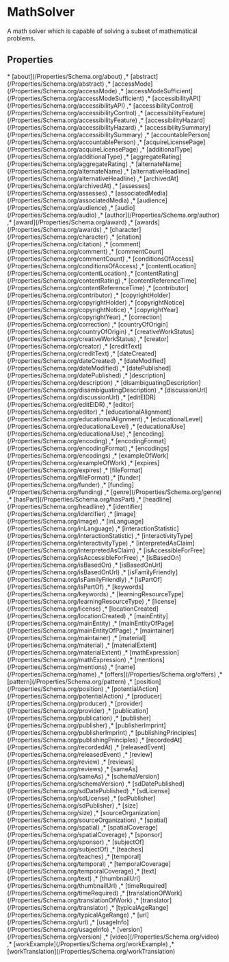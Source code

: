 # MathSolver

A math solver which is capable of solving a subset of mathematical problems.

## Properties

<Grid>
* [about](/Properties/Schema.org/about)
,* [abstract](/Properties/Schema.org/abstract)
,* [accessMode](/Properties/Schema.org/accessMode)
,* [accessModeSufficient](/Properties/Schema.org/accessModeSufficient)
,* [accessibilityAPI](/Properties/Schema.org/accessibilityAPI)
,* [accessibilityControl](/Properties/Schema.org/accessibilityControl)
,* [accessibilityFeature](/Properties/Schema.org/accessibilityFeature)
,* [accessibilityHazard](/Properties/Schema.org/accessibilityHazard)
,* [accessibilitySummary](/Properties/Schema.org/accessibilitySummary)
,* [accountablePerson](/Properties/Schema.org/accountablePerson)
,* [acquireLicensePage](/Properties/Schema.org/acquireLicensePage)
,* [additionalType](/Properties/Schema.org/additionalType)
,* [aggregateRating](/Properties/Schema.org/aggregateRating)
,* [alternateName](/Properties/Schema.org/alternateName)
,* [alternativeHeadline](/Properties/Schema.org/alternativeHeadline)
,* [archivedAt](/Properties/Schema.org/archivedAt)
,* [assesses](/Properties/Schema.org/assesses)
,* [associatedMedia](/Properties/Schema.org/associatedMedia)
,* [audience](/Properties/Schema.org/audience)
,* [audio](/Properties/Schema.org/audio)
,* [author](/Properties/Schema.org/author)
,* [award](/Properties/Schema.org/award)
,* [awards](/Properties/Schema.org/awards)
,* [character](/Properties/Schema.org/character)
,* [citation](/Properties/Schema.org/citation)
,* [comment](/Properties/Schema.org/comment)
,* [commentCount](/Properties/Schema.org/commentCount)
,* [conditionsOfAccess](/Properties/Schema.org/conditionsOfAccess)
,* [contentLocation](/Properties/Schema.org/contentLocation)
,* [contentRating](/Properties/Schema.org/contentRating)
,* [contentReferenceTime](/Properties/Schema.org/contentReferenceTime)
,* [contributor](/Properties/Schema.org/contributor)
,* [copyrightHolder](/Properties/Schema.org/copyrightHolder)
,* [copyrightNotice](/Properties/Schema.org/copyrightNotice)
,* [copyrightYear](/Properties/Schema.org/copyrightYear)
,* [correction](/Properties/Schema.org/correction)
,* [countryOfOrigin](/Properties/Schema.org/countryOfOrigin)
,* [creativeWorkStatus](/Properties/Schema.org/creativeWorkStatus)
,* [creator](/Properties/Schema.org/creator)
,* [creditText](/Properties/Schema.org/creditText)
,* [dateCreated](/Properties/Schema.org/dateCreated)
,* [dateModified](/Properties/Schema.org/dateModified)
,* [datePublished](/Properties/Schema.org/datePublished)
,* [description](/Properties/Schema.org/description)
,* [disambiguatingDescription](/Properties/Schema.org/disambiguatingDescription)
,* [discussionUrl](/Properties/Schema.org/discussionUrl)
,* [editEIDR](/Properties/Schema.org/editEIDR)
,* [editor](/Properties/Schema.org/editor)
,* [educationalAlignment](/Properties/Schema.org/educationalAlignment)
,* [educationalLevel](/Properties/Schema.org/educationalLevel)
,* [educationalUse](/Properties/Schema.org/educationalUse)
,* [encoding](/Properties/Schema.org/encoding)
,* [encodingFormat](/Properties/Schema.org/encodingFormat)
,* [encodings](/Properties/Schema.org/encodings)
,* [exampleOfWork](/Properties/Schema.org/exampleOfWork)
,* [expires](/Properties/Schema.org/expires)
,* [fileFormat](/Properties/Schema.org/fileFormat)
,* [funder](/Properties/Schema.org/funder)
,* [funding](/Properties/Schema.org/funding)
,* [genre](/Properties/Schema.org/genre)
,* [hasPart](/Properties/Schema.org/hasPart)
,* [headline](/Properties/Schema.org/headline)
,* [identifier](/Properties/Schema.org/identifier)
,* [image](/Properties/Schema.org/image)
,* [inLanguage](/Properties/Schema.org/inLanguage)
,* [interactionStatistic](/Properties/Schema.org/interactionStatistic)
,* [interactivityType](/Properties/Schema.org/interactivityType)
,* [interpretedAsClaim](/Properties/Schema.org/interpretedAsClaim)
,* [isAccessibleForFree](/Properties/Schema.org/isAccessibleForFree)
,* [isBasedOn](/Properties/Schema.org/isBasedOn)
,* [isBasedOnUrl](/Properties/Schema.org/isBasedOnUrl)
,* [isFamilyFriendly](/Properties/Schema.org/isFamilyFriendly)
,* [isPartOf](/Properties/Schema.org/isPartOf)
,* [keywords](/Properties/Schema.org/keywords)
,* [learningResourceType](/Properties/Schema.org/learningResourceType)
,* [license](/Properties/Schema.org/license)
,* [locationCreated](/Properties/Schema.org/locationCreated)
,* [mainEntity](/Properties/Schema.org/mainEntity)
,* [mainEntityOfPage](/Properties/Schema.org/mainEntityOfPage)
,* [maintainer](/Properties/Schema.org/maintainer)
,* [material](/Properties/Schema.org/material)
,* [materialExtent](/Properties/Schema.org/materialExtent)
,* [mathExpression](/Properties/Schema.org/mathExpression)
,* [mentions](/Properties/Schema.org/mentions)
,* [name](/Properties/Schema.org/name)
,* [offers](/Properties/Schema.org/offers)
,* [pattern](/Properties/Schema.org/pattern)
,* [position](/Properties/Schema.org/position)
,* [potentialAction](/Properties/Schema.org/potentialAction)
,* [producer](/Properties/Schema.org/producer)
,* [provider](/Properties/Schema.org/provider)
,* [publication](/Properties/Schema.org/publication)
,* [publisher](/Properties/Schema.org/publisher)
,* [publisherImprint](/Properties/Schema.org/publisherImprint)
,* [publishingPrinciples](/Properties/Schema.org/publishingPrinciples)
,* [recordedAt](/Properties/Schema.org/recordedAt)
,* [releasedEvent](/Properties/Schema.org/releasedEvent)
,* [review](/Properties/Schema.org/review)
,* [reviews](/Properties/Schema.org/reviews)
,* [sameAs](/Properties/Schema.org/sameAs)
,* [schemaVersion](/Properties/Schema.org/schemaVersion)
,* [sdDatePublished](/Properties/Schema.org/sdDatePublished)
,* [sdLicense](/Properties/Schema.org/sdLicense)
,* [sdPublisher](/Properties/Schema.org/sdPublisher)
,* [size](/Properties/Schema.org/size)
,* [sourceOrganization](/Properties/Schema.org/sourceOrganization)
,* [spatial](/Properties/Schema.org/spatial)
,* [spatialCoverage](/Properties/Schema.org/spatialCoverage)
,* [sponsor](/Properties/Schema.org/sponsor)
,* [subjectOf](/Properties/Schema.org/subjectOf)
,* [teaches](/Properties/Schema.org/teaches)
,* [temporal](/Properties/Schema.org/temporal)
,* [temporalCoverage](/Properties/Schema.org/temporalCoverage)
,* [text](/Properties/Schema.org/text)
,* [thumbnailUrl](/Properties/Schema.org/thumbnailUrl)
,* [timeRequired](/Properties/Schema.org/timeRequired)
,* [translationOfWork](/Properties/Schema.org/translationOfWork)
,* [translator](/Properties/Schema.org/translator)
,* [typicalAgeRange](/Properties/Schema.org/typicalAgeRange)
,* [url](/Properties/Schema.org/url)
,* [usageInfo](/Properties/Schema.org/usageInfo)
,* [version](/Properties/Schema.org/version)
,* [video](/Properties/Schema.org/video)
,* [workExample](/Properties/Schema.org/workExample)
,* [workTranslation](/Properties/Schema.org/workTranslation)

</Grid>

